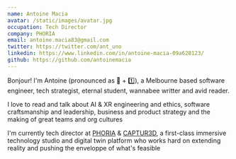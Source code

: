 ```yaml
---
name: Antoine Macia
avatar: /static/images/avatar.jpg
occupation: Tech Director
company: PHORIA
email: antoine.macia83@gmail.com
twitter: https://twitter.com/ant_uno
linkedin: https://www.linkedin.com/in/antoine-macia-09a628123/
github: https://github.com/antoinemacia
---
```


Bonjour! I'm Antoine (pronounced as 🐜 + 1️⃣), a Melbourne based software engineer, tech strategist, eternal student, wannabee writter and avid reader.

I love to read and talk about AI & XR engineering and ethics, software craftsmanship and leadership, business and product strategy and the making of great teams and org cultures

I'm currently tech director at [PHORIA](https://www.phoria.com.au/) & [CAPTUR3D](https://captur3d.io/), a first-class immersive technology studio and digital twin platform who works hard on extending reality and pushing the enveloppe of what's feasible

